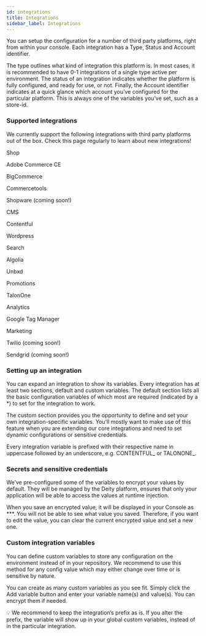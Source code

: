 ```yaml
---
id: integrations
title: Integrations
sidebar_label: Integrations
---
```

You can setup the configuration for a number of third party platforms, right from within your console. Each integration has a Type, Status and Account identifier.

The type outlines what kind of integration this platform is. In most cases, it is recommended to have 0-1 integrations of a single type active per environment. The status of an integration indicates whether the platform is fully configured, and ready for use, or not. Finally, the Account identifier indicates at a quick glance which account you’ve configured for the particular platform. This is always one of the variables you’ve set, such as a store-id.

### Supported integrations
We currently support the following integrations with third party platforms out of the box. Check this page regularly to learn about new integrations!

Shop

Adobe Commerce CE

BigCommerce

Commercetools

Shopware (coming soon!)

CMS

Contentful

Wordpress

Search

Algolia

Unbxd

Promotions

TalonOne

Analytics

Google Tag Manager

Marketing

Twilio (coming soon!)

Sendgrid (coming soon!)

### Setting up an integration
You can expand an integration to show its variables. Every integration has at least two sections, default and custom variables. The default section lists all the basic configuration variables of which most are required (indicated by a *) to set for the integration to work.

The custom section provides you the opportunity to define and set your own integration-specific variables. You’ll mostly want to make use of this feature when you are extending our core integrations and need to set dynamic configurations or sensitive credentials.

Every integration variable is prefixed with their respective name in uppercase followed by an underscore, e.g. CONTENTFUL_ or TALONONE_.

### Secrets and sensitive credentials
We’ve pre-configured some of the variables to encrypt your values by default. They will be managed by the Deity platform, ensures that only your application will be able to access the values at runtime injection.

When you save an encrypted value, it will be displayed in your Console as ***. You will not be able to see what value you saved. Therefore, if you want to edit the value, you can clear the current encrypted value and set a new one.

### Custom integration variables
You can define custom variables to store any configuration on the environment instead of in your repository. We recommend to use this method for any config value which may either change over time or is sensitive by nature.

You can create as many custom variables as you see fit. Simply click the Add variable button and enter your variable name(s) and value(s). You can encrypt them if needed.

<aside> 💡 We recommend to keep the integration’s prefix as is. If you alter the prefix, the variable will show up in your global custom variables, instead of in the particular integration.

</aside>

